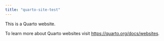 ```yaml
---
title: "quarto-site-test"
---
```


This is a Quarto website.

To learn more about Quarto websites visit <https://quarto.org/docs/websites>.
